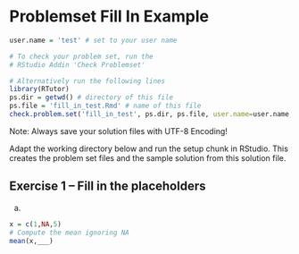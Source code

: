 # Problemset Fill In Example

```r

user.name = 'test' # set to your user name

# To check your problem set, run the 
# RStudio Addin 'Check Problemset'

# Alternatively run the following lines
library(RTutor)
ps.dir = getwd() # directory of this file
ps.file = 'fill_in_test.Rmd' # name of this file
check.problem.set('fill_in_test', ps.dir, ps.file, user.name=user.name, reset=FALSE)
```


Note: Always save your solution files with UTF-8 Encoding!

Adapt the working directory below and run the setup chunk in RStudio. This creates the problem set files and the sample solution from this solution file.

## Exercise 1 -- Fill in the placeholders

a) 

```r
x = c(1,NA,5)
# Compute the mean ignoring NA
mean(x,___)
```

